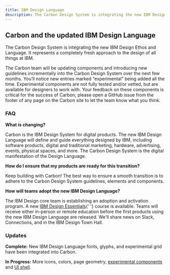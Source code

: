 ```yaml
---
title: IBM Design Language
description: The Carbon Design System is integrating the new IBM Design Ethos and Language. It represents a completely fresh approach to the design of all things at IBM.
---
```


## Carbon and the updated IBM Design Language

The Carbon Design System is integrating the new IBM Design Ethos and Language. It represents a completely fresh approach to the design of all things at IBM.

The Carbon team will be updating components and introducing new guidelines incrementally into the Carbon Design System over the next few months. You’ll notice new entries marked “experimental” being added all the time. Experimental components are not fully tested and/or vetted, but are available for designers to work with. Your feedback on these components is critical for the success of Carbon; please open a GitHub issue from the footer of any page on the Carbon site to let the team know what you think.

### FAQ

**What is changing?**

Carbon is the IBM Design System for digital products. The new IBM Design Language will define and guide everything designed by IBM, including software products, digital and traditional marketing, hardware, advertising, events, physical spaces, and more. The Carbon Design System is the digital manifestation of the Design Language.

**How do I ensure that my products are ready for this transition?**

Keep building with Carbon! The best way to ensure a smooth transition is to adhere to the Carbon Design System guidelines, elements and components.

**How will teams adopt the new IBM Design Language?**

<p>
  The IBM Design core team is establishing an adoption and activation program. A
  new <a href="https://w3.ibm.com/design/essentials">IBM Design Essentials</a>{' '}
  course is available. Teams will receive either in-person or remote education
  before the first products using the new IBM Design Language are released.
  We'll share news on Slack, Connections, and in the IBM Design Town Hall.
</p>

### Updates

**Complete:** New IBM Design Language fonts, glyphs, and experimental grid have been integrated into Carbon.

**In Progress:** More icons, colors, page geometry, [experimental components](/experimental/accordion/code) and [UI shell](/experimental/ui-shell/code).
